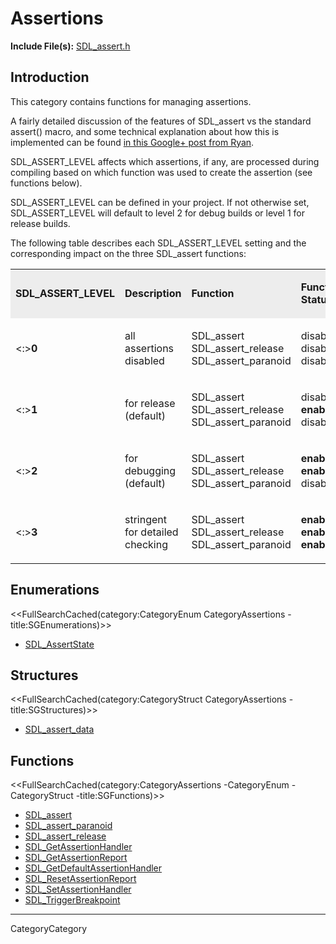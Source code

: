 = Assertions =

'''Include File(s):''' [https://github.com/libsdl-org/SDL/blob/SDL2/include/SDL_assert.h SDL_assert.h]


== Introduction ==
This category contains functions for managing assertions.

A fairly detailed discussion of the features of SDL_assert vs the standard assert() macro, and some technical explanation about how this is implemented can be found [http://web.archive.org/web/20190322035412/https://plus.google.com/103391075724026391227/posts/KzV6sLdALX7 in this Google+ post from Ryan].

SDL_ASSERT_LEVEL affects which assertions, if any, are processed during compiling based on which function was used to create the assertion (see functions below).

SDL_ASSERT_LEVEL can be defined in your project.  If not otherwise set, SDL_ASSERT_LEVEL will default to level 2 for debug builds or level 1 for release builds.  

The following table describes each SDL_ASSERT_LEVEL setting and the corresponding impact on the three SDL_assert functions:

<table>
<tr style="background-color:#EDEDED;">
<td>'''SDL_ASSERT_LEVEL'''</td>
<td>'''Description'''</td>
<td>'''Function'''</td>
<td>'''Function Status'''</td>
<tr>
</tr>
<td><:>'''0'''</td>
<td>all assertions disabled</td>
<td>SDL_assert<br/>SDL_assert_release<br/>SDL_assert_paranoid</td>
<td>disabled<br/>disabled<br/>disabled</td>
<tr>
</tr>
<td><:>'''1'''</td>
<td>for release (default)</td>
<td>SDL_assert<br/>SDL_assert_release<br/>SDL_assert_paranoid</td>
<td>disabled<br/>'''enabled'''<br/>disabled</td>
<tr>
</tr>
<td><:>'''2'''</td>
<td>for debugging (default)</td>
<td>SDL_assert<br/>SDL_assert_release<br/>SDL_assert_paranoid</td>
<td>'''enabled'''<br/>'''enabled'''<br/>disabled</td>
<tr>
</tr>
<td><:>'''3'''</td>
<td>stringent for detailed checking</td>
<td>SDL_assert<br/>SDL_assert_release<br/>SDL_assert_paranoid</td>
<td>'''enabled'''<br/>'''enabled'''<br/>'''enabled'''</td>
</tr>
</table>


== Enumerations ==
<<FullSearchCached(category:CategoryEnum CategoryAssertions -title:SGEnumerations)>>

<!-- BEGIN CATEGORY LIST -->
* [[SDL_AssertState]]
<!-- END CATEGORY LIST -->
== Structures ==
<<FullSearchCached(category:CategoryStruct CategoryAssertions -title:SGStructures)>>

<!-- BEGIN CATEGORY LIST -->
* [[SDL_assert_data]]
<!-- END CATEGORY LIST -->
== Functions ==
<<FullSearchCached(category:CategoryAssertions -CategoryEnum -CategoryStruct -title:SGFunctions)>>


<!-- BEGIN CATEGORY LIST -->
* [[SDL_assert]]
* [[SDL_assert_paranoid]]
* [[SDL_assert_release]]
* [[SDL_GetAssertionHandler]]
* [[SDL_GetAssertionReport]]
* [[SDL_GetDefaultAssertionHandler]]
* [[SDL_ResetAssertionReport]]
* [[SDL_SetAssertionHandler]]
* [[SDL_TriggerBreakpoint]]
<!-- END CATEGORY LIST -->
----
CategoryCategory
